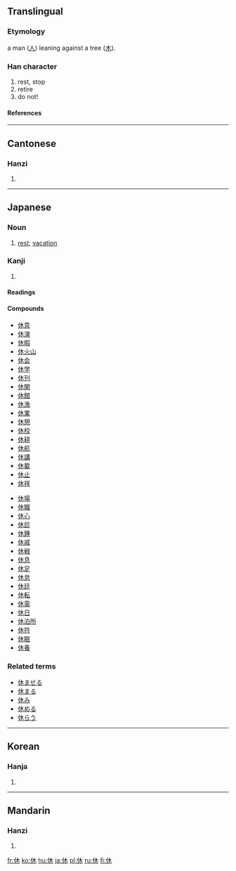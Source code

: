 ==Translingual==
{{stroke order|strokes=6}}
===Etymology===
a man ([[人]]) leaning against a tree ([[木]]).
===Han character===
{{Han char|rn=9|rad=人|as=04|sn=6|four=2429<sub>0</sub>|canj=人木 (OD)|ids=⿰[[亻]][[木]]}}
# rest, stop
# retire
# do not!
====References====
{{Han ref|kx=0096.020|dkj=00440|dj=0203.020|hdz=10117.180|uh=4F11|ud=20241|bh=A5F0|bd=42480}}
----

==Cantonese==
===Hanzi===
{{yue-hanzi|jyut=|y=yau1}}
# {{defn|Cantonese}}
----
==Japanese==
{{see|休する}}
===Noun===
{{ja-noun|k|hira=きゅう|rom=kyū}}
# [[rest]]; [[vacation]]

===Kanji===
{{ja-kanji|grade=1|rs=人04}}
# {{defn|Japanese}}
====Readings====
{{ja-readings|on=[[きゅう]] ([[kyū]]), [[く]] ([[ku]])|kun=[[やすむ]] ([[休む]], [[yasumu]]), [[いこう]] ([[ikou]]), [[やめる]] ([[yameru]])}}
====Compounds====
{{top2}}
*[[休意]]
*[[休演]]
*[[休暇]]
*[[休火山]]
*[[休会]]
*[[休学]]
*[[休刊]]
*[[休閑]]
*[[休館]]
*[[休漁]]
*[[休業]]
*[[休憩]]
*[[休校]]
*[[休耕]]
*[[休航]]
*[[休講]]
*[[休載]]
*[[休止]]
*[[休祥]]
{{mid2}}
*[[休場]]
*[[休職]]
*[[休心]]
*[[休診]]
*[[休錘]]
*[[休戚]]
*[[休戦]]
*[[休息]]
*[[休足]]
*[[休怠]]
*[[休廷]]
*[[休転]]
*[[休電]]
*[[休日]]
*[[休泊所]]
*[[休符]]
*[[休眠]]
*[[休養]]
{{bottom}}

===Related terms===
*[[休ませる]]
*[[休まる]] 
*[[休み]]
*[[休める]]
*[[休らう]]

  
----

==Korean==
===Hanja===
{{ko-hanja|hangeul=휴|eumhun=쉴|rv=hyu|mr=hyu}}
# {{defn|Korean}}
----
==Mandarin==
===Hanzi===
{{cmn-hanzi|pin=[[xiū]] (xiu1)|wg=hsiu<sup>1</sup>}}
# {{defn|Mandarin}}

[[fr:休]]
[[ko:休]]
[[hu:休]]
[[ja:休]]
[[pl:休]]
[[ru:休]]
[[fi:休]]